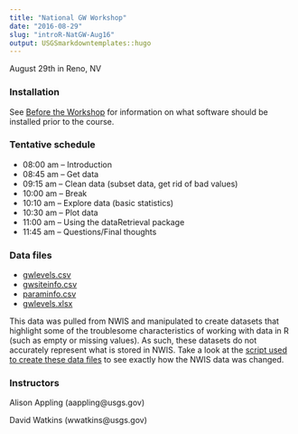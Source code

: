 ```yaml
---
title: "National GW Workshop"
date: "2016-08-29"
slug: "introR-NatGW-Aug16"
output: USGSmarkdowntemplates::hugo
---
```


August 29th in Reno, NV

### Installation
See [Before the Workshop](/intro-curriculum/Before) for information on what software should be installed prior to the course.

### Tentative schedule

* 08:00 am -- Introduction 
* 08:45 am -- Get data 
* 09:15 am -- Clean data (subset data, get rid of bad values) 
* 10:00 am -- Break 
* 10:10 am -- Explore data (basic statistics) 
* 10:30 am -- Plot data 
* 11:00 am -- Using the dataRetrieval package 
* 11:45 am -- Questions/Final thoughts

### Data files

* [gwlevels.csv](../introR-NatGW-Aug29/gwlevels.csv) 
* [gwsiteinfo.csv](../introR-NatGW-Aug29/gwsiteinfo.csv) 
* [paraminfo.csv](../introR-NatGW-Aug29/paraminfo.csv) 
* [gwlevels.xlsx](../introR-NatGW-Aug29/gwlevels.xlsx)

This data was pulled from NWIS and manipulated to create datasets that highlight some of the troublesome characteristics of working with data in R (such as empty or missing values). As such, these datasets do not accurately represent what is stored in NWIS. Take a look at the [script used to create these data files](../introR-NatGW-Aug29/create_data.R) to see exactly how the NWIS data was changed.

### Instructors

Alison Appling (aappling@usgs.gov)

David Watkins (wwatkins@usgs.gov)
